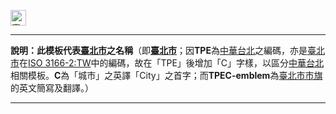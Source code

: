 [[File:flag of Taipei City.svg|25px|border|臺北市市旗]]<noinclude>
----
'''說明：此模板代表[[臺北市]]之名稱'''（即'''[[臺北市]]'''；因'''TPE'''為[[中華台北]]之編碼，亦是[[臺北市]]在[[ISO 3166-2:TW]]中的編碼，故在「TPE」後增加「C」字樣，以區分[[中華台北]]相關模板。'''C'''為「城市」之英譯「City」之首字；而'''TPEC-emblem'''為[[臺北市|臺北市市旗]]的英文簡寫及翻譯。）
----
{{Taipei City-all}}
[[Category:臺北市模板|{{PAGENAME}}]]
</noinclude>